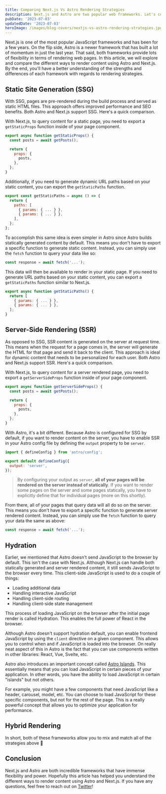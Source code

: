 ```yaml
---
title: Comparing Next.js Vs Astro Rendering Strategies
description: Next.js and Astro are two popular web frameworks. Let's compare rendering strategies between the two.
pubDate: '2023-07-03'
updatedDate: '2023-07-03'
heroImage: /images/blog-covers/nextjs-vs-astro-rendering-strategies.jpg
---
```


Next.js is one of the most popular JavaScript frameworks and has been for a few years. On the flip side, Astro is a newer framework that has built a lot of momentum in just the last year. That said, both frameworks provide lots of flexibility in terms of rendering web pages. In this article, we will explore and compare the different ways to render content using Astro and Next.js. By the end, you'll have a better understanding of the strengths and differences of each framework with regards to rendering strategies.

## Static Site Generation (SSG)

With SSG, pages are pre-rendered during the build process and served as static HTML files. This approach offers improved performance and SEO benefits. Both Astro and Next.js support SSG. Here's a quick comparison.

With Next.js, to query content for a static page, you need to export a `getStaticProps` function inside of your page component.

```javascript
export async function getStaticProps() {
  const posts = await getPosts();

  return {
    props: {
      posts,
    },
  };
}
```

Additionally, if you need to generate dynamic URL paths based on your static content, you can export the `getStaticPaths` function.

```javascript
export const getStaticPaths = async () => {
  return {
    paths: [
      { params: { ... } },
      { params: { ... } },
    ],
  };
};
```

To accomplish this same idea is even simpler in Astro since Astro builds statically generated content by default. This means you don't have to export a specific function to generate static content. Instead, you can simply use the `fetch` function to query your data like so:

```javascript
const response = await fetch('...');
```

This data will then be available to render in your static page. If you need to generate URL paths based on your static content, you can export a `getStaticPaths` function similar to Next.js.

```javascript
export async function getStaticPaths() {
  return [
    { params: { ... } },
    { params: { ... } },
  ];
}
```

## Server-Side Rendering (SSR)

As opposed to SSG, SSR content is generated on the server at request time. This means when the request for a page comes in, the server will generate the HTML for that page and send it back to the client. This approach is ideal for dynamic content that needs to be personalized for each user. Both Astro and Next.js support SSR. Here's a quick comparison.

With Next.js, to query content for a server rendered page, you need to export a `getServerSideProps` function inside of your page component.

```javascript
export async function getServerSideProps() {
  const posts = await getPosts();

  return {
    props: {
      posts,
    },
  };
}
```

With Astro, it's a bit different. Because Astro is configured for SSG by default, if you want to render content on the server, you have to enable SSR in your Astro config file by defining the `output` property to be `server`.

```javascript
import { defineConfig } from 'astro/config';

export default defineConfig({
  output: 'server',
});
```

> By configuring your output as `server`, **all of your pages will be rendered on the server instead of statically**. If you want to render some pages on the server and some pages statically, you have to explicitly define that for individual pages (more on this shortly).

From there, all of your pages that query data will all do so on the server. This means you don't have to export a specific function to generate server rendered content. Instead, you can simply use the `fetch` function to query your data the same as above:

```javascript
const response = await fetch('...');
```

## Hydration
Earlier, we mentioned that Astro doesn't send JavaScript to the browser by default. This isn't the case with Next.js. Although Next.js can handle both statically generated and server rendered content, it still sends JavaScript to the browser every time. This client-side JavaScript is used to do a couple of things:

- Loading additional data
- Handling interactive JavaScript
- Handling client-side routing
- Handling client-side state management

This process of loading JavaScript on the browser after the initial page render is called Hydration. This enables the full power of React in the browser.

Although Astro doesn't support hydration default, you can enable frontend JavaScript by using the `client` directive on a given component. This allows you to control when and if JavaScript is loaded into the browser. On really neat aspect of this in Astro is the fact that you can use components written in other libraries: React, Vue, Svelte, etc.

Astro also introduces an important concept called [Astro Islands](https://docs.astro.build/en/concepts/islands/). This essentially means that you can load JavaScript in certain pieces of your application. In other words, you have the ability to load JavaScript in certain "islands" but not others.

For example, you might have a few components that need JavaScript like a header, carousel, model, etc. You can choose to load JavaScript for these specific components, but not for the rest of the page. This is a really powerful concept that allows you to optimize your application for performance.

## Hybrid Rendering
In short, both of these frameworks allow you to mix and match all of the strategies above 🥰

## Conclusion
Next.js and Astro are both incredible frameworks that have immense flexibility and power. Hopefully this article has helped you understand the different ways to render content using Astro and Next.js. If you have any questions, feel free to reach out on [Twitter](https://twitter.com/jamesqquick)!
